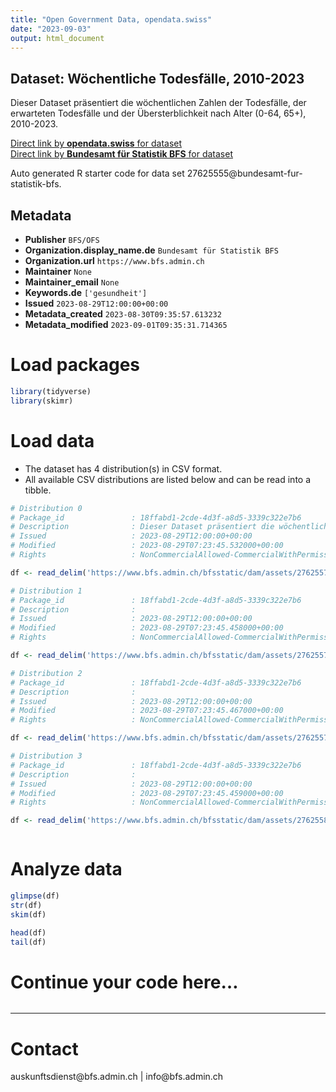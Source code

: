 ```yaml
---
title: "Open Government Data, opendata.swiss"
date: "2023-09-03"
output: html_document
---
```


## Dataset: Wöchentliche Todesfälle, 2010-2023

Dieser Dataset präsentiert die wöchentlichen Zahlen der Todesfälle, der erwarteten Todesfälle und der Übersterblichkeit nach Alter (0-64, 65+), 2010-2023.

[Direct link by **opendata.swiss** for dataset](https://opendata.swiss/de/dataset/wochentliche-todesfalle-2010-2023)<br>
[Direct link by **Bundesamt für Statistik BFS** for dataset](https://www.bfs.admin.ch/asset/de/ts-d-14.03.04.03-wr)

Auto generated R starter code for data set 27625555@bundesamt-fur-statistik-bfs.

## Metadata

- **Publisher** `BFS/OFS`
- **Organization.display_name.de** `Bundesamt für Statistik BFS`
- **Organization.url** `https://www.bfs.admin.ch`
- **Maintainer** `None`
- **Maintainer_email** `None`
- **Keywords.de** `['gesundheit']`
- **Issued** `2023-08-29T12:00:00+00:00`
- **Metadata_created** `2023-08-30T09:35:57.613232`
- **Metadata_modified** `2023-09-01T09:35:31.714365`


# Load packages

```r

library(tidyverse)
library(skimr)

```

# Load data

-   The dataset has 4 distribution(s) in CSV format.
-   All available CSV distributions are listed below and can be read into a tibble.

```r

# Distribution 0
# Package_id               : 18ffabd1-2cde-4d3f-a8d5-3339c322e7b6
# Description              : Dieser Dataset präsentiert die wöchentlichen Zahlen der Todesfälle, der erwarteten Todesfälle und der Übersterblichkeit nach Alter (0-64, 65+), 2010-2023.
# Issued                   : 2023-08-29T12:00:00+00:00
# Modified                 : 2023-08-29T07:23:45.532000+00:00
# Rights                   : NonCommercialAllowed-CommercialWithPermission-ReferenceRequired

df <- read_delim('https://www.bfs.admin.ch/bfsstatic/dam/assets/27625571/master')

# Distribution 1
# Package_id               : 18ffabd1-2cde-4d3f-a8d5-3339c322e7b6
# Description              : 
# Issued                   : 2023-08-29T12:00:00+00:00
# Modified                 : 2023-08-29T07:23:45.458000+00:00
# Rights                   : NonCommercialAllowed-CommercialWithPermission-ReferenceRequired

df <- read_delim('https://www.bfs.admin.ch/bfsstatic/dam/assets/27625574/master')

# Distribution 2
# Package_id               : 18ffabd1-2cde-4d3f-a8d5-3339c322e7b6
# Description              : 
# Issued                   : 2023-08-29T12:00:00+00:00
# Modified                 : 2023-08-29T07:23:45.467000+00:00
# Rights                   : NonCommercialAllowed-CommercialWithPermission-ReferenceRequired

df <- read_delim('https://www.bfs.admin.ch/bfsstatic/dam/assets/27625578/master')

# Distribution 3
# Package_id               : 18ffabd1-2cde-4d3f-a8d5-3339c322e7b6
# Description              : 
# Issued                   : 2023-08-29T12:00:00+00:00
# Modified                 : 2023-08-29T07:23:45.459000+00:00
# Rights                   : NonCommercialAllowed-CommercialWithPermission-ReferenceRequired

df <- read_delim('https://www.bfs.admin.ch/bfsstatic/dam/assets/27625584/master')



```

# Analyze data

```r

glimpse(df)
str(df)
skim(df)

head(df)
tail(df)

```

# Continue your code here...

```r

```

------------------------------------------------------------------------

# Contact

auskunftsdienst@bfs.admin.ch | info@bfs.admin.ch
